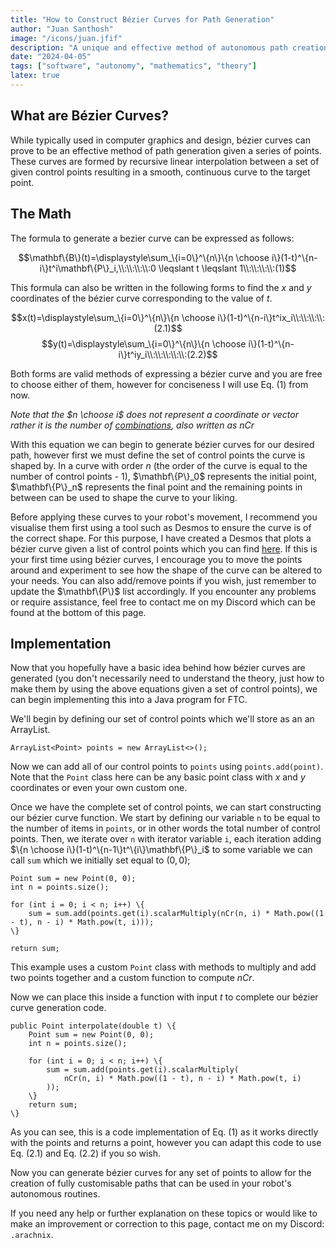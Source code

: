 ```yaml
---
title: "How to Construct Bézier Curves for Path Generation"
author: "Juan Santhosh"
image: "/icons/juan.jfif"
description: "A unique and effective method of autonomous path creation."
date: "2024-04-05"
tags: ["software", "autonomy", "mathematics", "theory"]
latex: true
---
```


## What are B&eacute;zier Curves?

While typically used in computer graphics and design, b&eacute;zier curves can prove to be an effective method of path generation given a series of points. These curves are formed by recursive linear interpolation between a set of given control points resulting in a smooth, continuous curve to the target point.

## The Math

The formula to generate a bezier curve can be expressed as follows:

$$\mathbf\{B\}(t)=\displaystyle\sum_\{i=0\}^\{n\}\{n \choose i\}(1-t)^\{n-i\}t^i\mathbf\{P\}_i,\\:\\:\\:\\:0 \leqslant t \leqslant 1\\:\\:\\:\\:(1)$$

This formula can also be written in the following forms to find the $x$ and $y$ coordinates of the b&eacute;zier curve corresponding to the value of $t$.

$$x(t)=\displaystyle\sum_\{i=0\}^\{n\}\{n \choose i\}(1-t)^\{n-i\}t^ix_i\\:\\:\\:\\:(2.1)$$
$$y(t)=\displaystyle\sum_\{i=0\}^\{n\}\{n \choose i\}(1-t)^\{n-i\}t^iy_i\\:\\:\\:\\:\\:(2.2)$$

Both forms are valid methods of expressing a b&eacute;zier curve and you are free to choose either of them, however for conciseness I will use Eq. (1) from now.

*Note that the $n \choose i$ does not represent a coordinate or vector rather it is the number of [combinations](https://en.wikipedia.org/wiki/Combination), also written as $nCr$*

With this equation we can begin to generate b&eacute;zier curves for our desired path, however first we must define the set of control points the curve is shaped by. In a curve with order $n$ (the order of the curve is equal to the number of control points - 1), $\mathbf\{P\}_0$ represents the initial point, $\mathbf\{P\}_n$ represents the final point and the remaining points in between can be used to shape the curve to your liking.

Before applying these curves to your robot's movement, I recommend you visualise them first using a tool such as Desmos to ensure the curve is of the correct shape. For this purpose, I have created a Desmos that plots a b&eacute;zier curve given a list of control points which you can find [here](https://www.desmos.com/calculator/midaxwpsdf). If this is your first time using b&eacute;zier curves, I encourage you to move the points around and experiment to see how the shape of the curve can be altered to your needs. You can also add/remove points if you wish, just remember to update the $\mathbf\{P\}$ list accordingly. If you encounter any problems or require assistance, feel free to contact me on my Discord which can be found at the bottom of this page.

## Implementation

Now that you hopefully have a basic idea behind how b&eacute;zier curves are generated (you don't necessarily need to understand the theory, just how to make them by using the above equations given a set of control points), we can begin implementing this into a Java program for FTC.

We'll begin by defining our set of control points which we'll store as an an ArrayList.
```
ArrayList<Point> points = new ArrayList<>();
```
Now we can add all of our control points to `points` using `points.add(point)`. Note that the `Point` class here can be any basic point class with $x$ and $y$ coordinates or even your own custom one.

Once we have the complete set of control points, we can start constructing our b&eacute;zier curve function. We start by defining our variable `n` to be equal to the number of items in `points`, or in other words the total number of control points. Then, we iterate over `n` with iterator variable `i`, each iteration adding $\{n \choose i\}(1-t)^\{n-1\}t^\{i\}\mathbf\{P\}_i$ to some variable we can call `sum` which we initially set equal to $(0, 0)$;

```
Point sum = new Point(0, 0);
int n = points.size();

for (int i = 0; i < n; i++) \{
    sum = sum.add(points.get(i).scalarMultiply(nCr(n, i) * Math.pow((1 - t), n - i) * Math.pow(t, i)));
\}

return sum;
```

This example uses a custom `Point` class with methods to multiply and add two points together and a custom function to compute $nCr$.

Now we can place this inside a function with input $t$ to complete our b&eacute;zier curve generation code.

```
public Point interpolate(double t) \{
    Point sum = new Point(0, 0);
    int n = points.size();  

    for (int i = 0; i < n; i++) \{  
        sum = sum.add(points.get(i).scalarMultiply(
            nCr(n, i) * Math.pow((1 - t), n - i) * Math.pow(t, i)
        ));
    \}
    return sum;
\}
```

As you can see, this is a code implementation of Eq. (1) as it works directly with the points and returns a point, however you can adapt this code to use Eq. (2.1) and Eq. (2.2) if you so wish.

Now you can generate b&eacute;zier curves for any set of points to allow for the creation of fully customisable paths that can be used in your robot's autonomous routines.

If you need any help or further explanation on these topics or would like to make an improvement or correction to this page, contact me on my Discord: `.arachnix`.